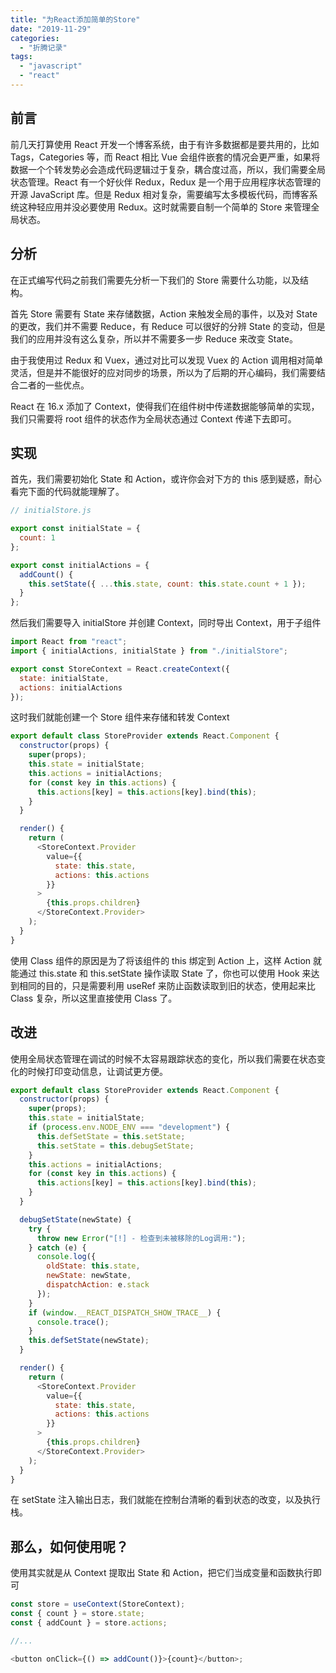 ```yaml
---
title: "为React添加简单的Store"
date: "2019-11-29"
categories:
  - "折腾记录"
tags:
  - "javascript"
  - "react"
---
```


## 前言

前几天打算使用 React 开发一个博客系统，由于有许多数据都是要共用的，比如 Tags，Categories 等，而 React 相比 Vue 会组件嵌套的情况会更严重，如果将数据一个个转发势必会造成代码逻辑过于复杂，耦合度过高，所以，我们需要全局状态管理。React 有一个好伙伴 Redux，Redux 是一个用于应用程序状态管理的开源 JavaScript 库。但是 Redux 相对复杂，需要编写太多模板代码，而博客系统这种轻应用并没必要使用 Redux。这时就需要自制一个简单的 Store 来管理全局状态。

## 分析

在正式编写代码之前我们需要先分析一下我们的 Store 需要什么功能，以及结构。

首先 Store 需要有 State 来存储数据，Action 来触发全局的事件，以及对 State 的更改，我们并不需要 Reduce，有 Reduce 可以很好的分辨 State 的变动，但是我们的应用并没有这么复杂，所以并不需要多一步 Reduce 来改变 State。

由于我使用过 Redux 和 Vuex，通过对比可以发现 Vuex 的 Action 调用相对简单灵活，但是并不能很好的应对同步的场景，所以为了后期的开心编码，我们需要结合二者的一些优点。

React 在 16.x 添加了 Context，使得我们在组件树中传递数据能够简单的实现，我们只需要将 root 组件的状态作为全局状态通过 Context 传递下去即可。

## 实现

首先，我们需要初始化 State 和 Action，或许你会对下方的 this 感到疑惑，耐心看完下面的代码就能理解了。

```javascript
// initialStore.js

export const initialState = {
  count: 1
};

export const initialActions = {
  addCount() {
    this.setState({ ...this.state, count: this.state.count + 1 });
  }
};
```

然后我们需要导入 initialStore 并创建 Context，同时导出 Context，用于子组件

```javascript
import React from "react";
import { initialActions, initialState } from "./initialStore";

export const StoreContext = React.createContext({
  state: initialState,
  actions: initialActions
});
```

这时我们就能创建一个 Store 组件来存储和转发 Context

```javascript
export default class StoreProvider extends React.Component {
  constructor(props) {
    super(props);
    this.state = initialState;
    this.actions = initialActions;
    for (const key in this.actions) {
      this.actions[key] = this.actions[key].bind(this);
    }
  }

  render() {
    return (
      <StoreContext.Provider
        value={{
          state: this.state,
          actions: this.actions
        }}
      >
        {this.props.children}
      </StoreContext.Provider>
    );
  }
}
```

使用 Class 组件的原因是为了将该组件的 this 绑定到 Action 上，这样 Action 就能通过 this.state 和 this.setState 操作读取 State 了，你也可以使用 Hook 来达到相同的目的，只是需要利用 useRef 来防止函数读取到旧的状态，使用起来比 Class 复杂，所以这里直接使用 Class 了。

## 改进

使用全局状态管理在调试的时候不太容易跟踪状态的变化，所以我们需要在状态变化的时候打印变动信息，让调试更方便。

```javascript
export default class StoreProvider extends React.Component {
  constructor(props) {
    super(props);
    this.state = initialState;
    if (process.env.NODE_ENV === "development") {
      this.defSetState = this.setState;
      this.setState = this.debugSetState;
    }
    this.actions = initialActions;
    for (const key in this.actions) {
      this.actions[key] = this.actions[key].bind(this);
    }
  }

  debugSetState(newState) {
    try {
      throw new Error("[!] - 检查到未被移除的Log调用:");
    } catch (e) {
      console.log({
        oldState: this.state,
        newState: newState,
        dispatchAction: e.stack
      });
    }
    if (window.__REACT_DISPATCH_SHOW_TRACE__) {
      console.trace();
    }
    this.defSetState(newState);
  }

  render() {
    return (
      <StoreContext.Provider
        value={{
          state: this.state,
          actions: this.actions
        }}
      >
        {this.props.children}
      </StoreContext.Provider>
    );
  }
}
```

在 setState 注入输出日志，我们就能在控制台清晰的看到状态的改变，以及执行栈。

## 那么，如何使用呢？

使用其实就是从 Context 提取出 State 和 Action，把它们当成变量和函数执行即可

```javascript
const store = useContext(StoreContext);
const { count } = store.state;
const { addCount } = store.actions;

//...

<button onClick={() => addCount()}>{count}</button>;
```
